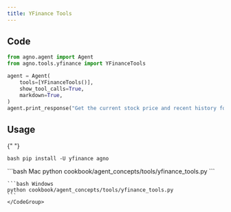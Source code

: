 ```yaml
---
title: YFinance Tools
---
```


## Code

```python cookbook/agent_concepts/tools/yfinance_tools.py
from agno.agent import Agent
from agno.tools.yfinance import YFinanceTools

agent = Agent(
    tools=[YFinanceTools()],
    show_tool_calls=True,
    markdown=True,
)
agent.print_response("Get the current stock price and recent history for AAPL")
```

## Usage

<Steps>
  <Snippet file="create-venv-step.mdx" />

{" "}

<Step title="Install libraries">```bash pip install -U yfinance agno ```</Step>

  <Step title="Run Agent">
    <CodeGroup>
    ```bash Mac
    python cookbook/agent_concepts/tools/yfinance_tools.py
    ```

    ```bash Windows
    python cookbook/agent_concepts/tools/yfinance_tools.py
    ```
    </CodeGroup>

  </Step>
</Steps>
